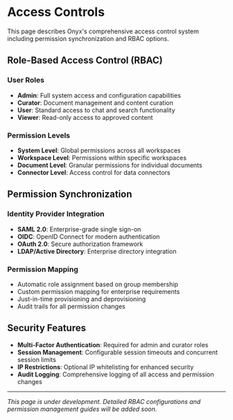 # Access Controls

This page describes Onyx's comprehensive access control system including permission synchronization and RBAC options.

## Role-Based Access Control (RBAC)

### User Roles
- **Admin**: Full system access and configuration capabilities
- **Curator**: Document management and content curation
- **User**: Standard access to chat and search functionality
- **Viewer**: Read-only access to approved content

### Permission Levels
- **System Level**: Global permissions across all workspaces
- **Workspace Level**: Permissions within specific workspaces
- **Document Level**: Granular permissions for individual documents
- **Connector Level**: Access control for data connectors

## Permission Synchronization

### Identity Provider Integration
- **SAML 2.0**: Enterprise-grade single sign-on
- **OIDC**: OpenID Connect for modern authentication
- **OAuth 2.0**: Secure authorization framework
- **LDAP/Active Directory**: Enterprise directory integration

### Permission Mapping
- Automatic role assignment based on group membership
- Custom permission mapping for enterprise requirements
- Just-in-time provisioning and deprovisioning
- Audit trails for all permission changes

## Security Features

- **Multi-Factor Authentication**: Required for admin and curator roles
- **Session Management**: Configurable session timeouts and concurrent session limits
- **IP Restrictions**: Optional IP whitelisting for enhanced security
- **Audit Logging**: Comprehensive logging of all access and permission changes

---

*This page is under development. Detailed RBAC configurations and permission management guides will be added soon.* 